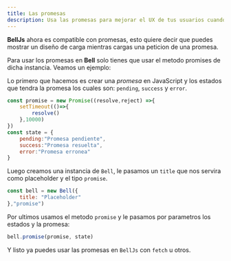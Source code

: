 ```yaml
---
title: Las promesas
description: Usa las promesas para mejorar el UX de tus usuarios cuando algo esta cargando.
---
```



**BellJs** ahora es compatible con promesas, esto quiere decir que puedes mostrar un diseño de carga mientras cargas una peticion de una promesa.

Para usar los promesas en **Bell** solo tienes que usar el metodo promises de dicha instancia. Veamos un ejemplo:

Lo primero que hacemos es crear una *promesa* en JavaScript y los estados que tendra la promesa los cuales son: `pending`, `success` y `error`.

```js
const promise = new Promise((resolve,reject) =>{
	setTimeout(()=>{
		resolve()
	},10000)
})
const state = {
	pending:"Promesa pendiente",
	success:"Promesa resuelta",
	error:"Promesa erronea"
}
```

Luego creamos una instancia de `Bell`, le pasamos un `title` que nos servira como placeholder y el tipo `promise`.

```js
const bell = new Bell({
	title: "Placeholder"
},"promise")
```

Por ultimos usamos el metodo `promise` y le pasamos por parametros los estados y la promesa:

```js
bell.promise(promise, state)
```
<Touches slug="es-promises" isPromise="true"/>

Y listo ya puedes usar las promesas en `BellJs` con `fetch` u otros.

